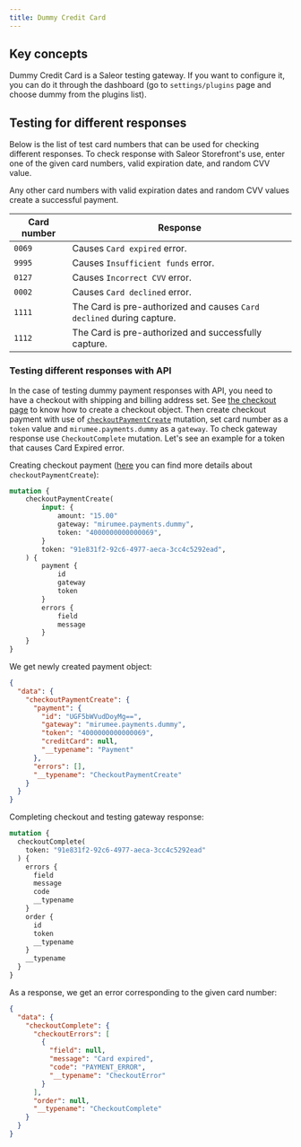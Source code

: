 ```yaml
---
title: Dummy Credit Card
---
```


## Key concepts

Dummy Credit Card is a Saleor testing gateway. If you want to configure it, you can do it
through the dashboard (go to `settings/plugins` page and choose dummy from the plugins list).

## Testing for different responses

Below is the list of test card numbers that can be used for checking different responses. To check response with Saleor Storefront's use, enter one of the given card numbers, valid expiration date, and random CVV value.

Any other card numbers with valid expiration dates and random CVV values create a successful payment.

| Card number        | Response                                                              |
| ------------------ | --------------------------------------------------------------------- |
| `0069`             | Causes `Card expired` error.                                          |
| `9995`             | Causes `Insufficient funds` error.                                    |
| `0127`             | Causes `Incorrect CVV` error.                                         |
| `0002`             | Causes `Card declined` error.                                         |
| `1111`             | The Card is pre-authorized and causes `Card declined` during capture. |
| `1112`             | The Card is pre-authorized and successfully capture.                  |


### Testing different responses with API

In the case of testing dummy payment responses with API, you need to have a checkout with shipping and billing address set. See [the checkout page](developer/checkout.mdx#creating-a-checkout-session)
to know how to create a checkout object.
Then create checkout payment with use of [`checkoutPaymentCreate`](developer/api-reference/mutations/checkout-payment-create.mdx) mutation,
set card number as a `token` value and `mirumee.payments.dummy` as a `gateway`.
To check gateway response use `CheckoutComplete` mutation.
Let's see an example for a token that causes Card Expired error.

Creating checkout payment ([here](/developer/checkout.mdx#selecting-a-payment-method)
you can find more details about `checkoutPaymentCreate`):
```graphql {2-9}
mutation {
    checkoutPaymentCreate(
        input: {
            amount: "15.00"
            gateway: "mirumee.payments.dummy",
            token: "4000000000000069",
        }
        token: "91e831f2-92c6-4977-aeca-3cc4c5292ead",
    ) {
        payment {
            id
            gateway
            token
        }
        errors {
            field
            message
        }
    }
}
```

We get newly created payment object:
```json
{
  "data": {
    "checkoutPaymentCreate": {
      "payment": {
        "id": "UGF5bWVudDoyMg==",
        "gateway": "mirumee.payments.dummy",
        "token": "4000000000000069",
        "creditCard": null,
        "__typename": "Payment"
      },
      "errors": [],
      "__typename": "CheckoutPaymentCreate"
    }
  }
}
```

Completing checkout and testing gateway response:
```graphql {2-4}
mutation {
  checkoutComplete(
    token: "91e831f2-92c6-4977-aeca-3cc4c5292ead"
  ) {
    errors {
      field
      message
      code
      __typename
    }
    order {
      id
      token
      __typename
    }
    __typename
  }
}
```

As a response, we get an error corresponding to the given card number:
```json {7-8}
{
  "data": {
    "checkoutComplete": {
      "checkoutErrors": [
        {
          "field": null,
          "message": "Card expired",
          "code": "PAYMENT_ERROR",
          "__typename": "CheckoutError"
        }
      ],
      "order": null,
      "__typename": "CheckoutComplete"
    }
  }
}
```
